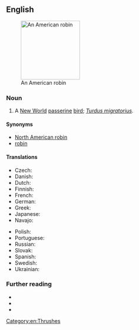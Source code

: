 ==English==
[[Image:American Robin 2006.jpg|thumb|160px|An American robin]]

===Noun===
{{en-noun}}

# A [[New World]] [[passerine]] [[bird]]; ''[[Turdus migratorius]]''.

====Synonyms====
* [[North American robin]]
* [[robin]]

====Translations====
{{trans-top|''Turdus migratorius''}}
* Czech: {{t|cs|drozd stěhovavý}}
* Danish: {{t-needed|da}}
* Dutch: {{t-needed|nl}}
* Finnish: {{t+|fi|punarintarastas}}
* French: {{t+|fr|merle d'Amérique|m}}
* German: {{t-needed|de}}
* Greek: {{t|el|αμερικανικός κοκκινολαίμης|m}}
* Japanese: {{t-needed|ja}}
* Navajo: {{t|nv|téél halchíʼí}}
{{trans-mid}}
* Polish: {{t-needed|pl}}
* Portuguese: {{t|pt|tordo americano|m}}
* Russian: {{t|ru|стра́нствующий дрозд|m}}
* Slovak: {{t-needed|sk}}
* Spanish: {{t-needed|es}}
* Swedish: {{t+|sv|vandringstrast|c}}
* Ukrainian: {{t-needed|uk}}
{{trans-bottom}}

===Further reading===
* {{pedia}}
* {{specieslite|Turdus migratorius|i=1}}
* {{comcatlite|Turdus migratorius|i=1}}

[[Category:en:Thrushes]]